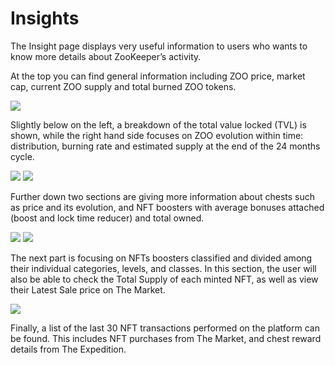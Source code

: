 # Insights

The Insight page displays very useful information to users who wants to know more details about ZooKeeper’s activity.

At the top you can find general information including ZOO price, market cap, current ZOO supply and total burned ZOO tokens.

![](/ZKInsights2.png)

Slightly below on the left, a breakdown of the total value locked (TVL) is shown, while the right hand side focuses on ZOO evolution within time: distribution, burning rate and estimated supply at the end of the 24 months cycle.

![](/ZKInsights3.jpg)  ![](/ZKInsights4.jpg)

Further down two sections are giving more information about chests such as price and its evolution, and NFT boosters with average bonuses attached (boost and lock time reducer) and total owned.

![](/ZKInsights5.jpg)  ![](/ZKInsights6.jpg)

The next part is focusing on NFTs boosters classified and divided among their individual categories, levels, and classes. In this section, the user will also be able to check the Total Supply of each minted NFT, as well as view their Latest Sale price on The Market.

![](/ZKInsights7.jpg)

Finally, a list of the last 30 NFT transactions performed on the platform can be found. This includes NFT purchases from The Market, and chest reward details from The Expedition.
